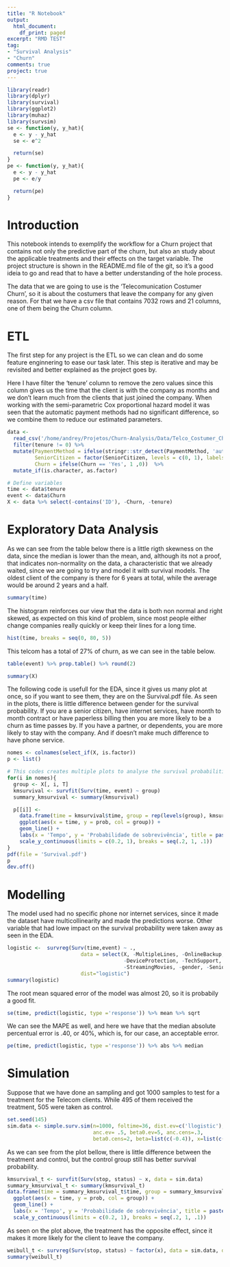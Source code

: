 ```yaml
---
title: "R Notebook"
output:
  html_document:
    df_print: paged
excerpt: "RMD TEST"
tag:
- "Survival Analysis"
- "Churn"
comments: true
project: true
---
```

```r
library(readr)
library(dplyr)
library(survival)
library(ggplot2)
library(muhaz)
library(survsim)
se <- function(y, y_hat){
  e <- y - y_hat
  se <- e^2

  return(se)
}
pe <- function(y, y_hat){
  e <- y - y_hat
  pe <- e/y

  return(pe)
}
```
# Introduction

This notebook intends to exemplify the workflow for a Churn project that contains not only the predictive part of the churn, but also an study about the applicable treatments and their effects on the target variable. The project structure is shown in the README.md file of the git, so it's a good ideia to go and read that to have a better understanding of the hole process.

The data that we are going to use is the 'Telecomunication Costumer Churn', so it is about the costumers that leave the company for any given reason. For that we have a csv file that contains 7032 rows and 21 columns, one of them being the Churn column.

# ETL

The first step for any project is the ETL so we can clean and do some feature enginnering to ease our task later. This step is iterative and may be revisited and better explained as the project goes by.

Here I have filter the 'tenure' column to remove the zero values since this column gives us the time that the client is with the company as months and we don't learn much from the clients that just joined the company. When working with the semi-parametric Cox proportional hazard model it was seen that the automatic payment methods had no significant difference, so we combine them to reduce our estimated parameters.
```r
data <-
  read_csv('/home/andrey/Projetos/Churn-Analysis/Data/Telco_Costumer_Churn.csv')%>%
  filter(tenure != 0) %>%
  mutate(PaymentMethod = ifelse(stringr::str_detect(PaymentMethod, 'automatic'), 'Automatic', PaymentMethod),
         SeniorCitizen = factor(SeniorCitizen, levels = c(0, 1), labels = c('No', 'Yes')),
         Churn = ifelse(Churn == 'Yes', 1 ,0))  %>%
  mutate_if(is.character, as.factor)

# Define variables
time <- data$tenure
event <- data$Churn
X <- data %>% select(-contains('ID'), -Churn, -tenure)
```

# Exploratory Data Analysis

As we can see from the table below there is a little rigth skewness on the data, since the median is lower than the mean, and, although its not a proof, that indicates non-normality on the data, a characteristic that we already waited, since we are going to try and model it with survival models. The oldest client of the company is there for 6 years at total, while the average would be around 2 years and a half.
```r
summary(time)
```

The histogram reinforces our view that the data is both non normal and right skewed, as expected on this kind of problem, since most people either change companies really quickly or keep their lines for a long time.
```r
hist(time, breaks = seq(0, 80, 5))
```

This telcom has a total of 27% of churn, as we can see in the table below.
```r
table(event) %>% prop.table() %>% round(2)
```


```r
summary(X)
```

The following code is usefull for the EDA, since it gives us many plot at once, so if you want to see them, they are on the Survival.pdf file. As seen in the plots, there is little difference between gender for the survival probability. If you are a senior citizen, have internet services, have month to month contract or have paperless billing then you are more likely to be a churn as time passes by. If you have a partner, or dependents, you are more likely to stay with the company. And if doesn't make much difference to have phone service.
```r
nomes <- colnames(select_if(X, is.factor))
p <- list()

# This codes creates multiple plots to analyse the survival probabilities by every group
for(i in nomes){
  group <- X[, i, T]
  kmsurvival <- survfit(Surv(time, event) ~ group)
  summary_kmsurvival <- summary(kmsurvival)

  p[[i]] <-
    data.frame(time = kmsurvival$time, group = rep(levels(group), kmsurvival$strata), prob = kmsurvival$surv) %>%
    ggplot(aes(x = time, y = prob, col = group)) +
    geom_line() +
    labs(x = 'Tempo', y = 'Probabilidade de sobrevivência', title = paste('Sobrevivência por', i)) +
    scale_y_continuous(limits = c(0.2, 1), breaks = seq(.2, 1, .1))
}
pdf(file = 'Survival.pdf')
p
dev.off()
```

# Modelling

The model used had no specific phone nor internet services, since it made the dataset have multicollinearity and made the predictions worse. Other variable that had lowe impact on the survival probability were taken away as seen in the EDA.
```r
logistic <-  survreg(Surv(time,event) ~ .,
                        data = select(X, -MultipleLines, -OnlineBackup, -OnlineSecurity,
                                      -DeviceProtection, -TechSupport, -StreamingTV,
                                      -StreamingMovies, -gender, -SeniorCitizen),
                        dist="logistic")
summary(logistic)
```

The root mean squared error of the model was almost 20, so it is probabily a good fit.
```r
se(time, predict(logistic, type ='response')) %>% mean %>% sqrt
```

We can see the MAPE as well, and here we have that the median absolute percentual error is .40, or 40%, which is, for our case, an acceptable error.
```r
pe(time, predict(logistic, type ='response')) %>% abs %>% median
```

# Simulation
Suppose that we have done an sampling and got 1000 samples to test for a treatment for the Telecom clients. While 495 of them received the treatment, 505 were taken as control.
```r
set.seed(145)
sim.data <- simple.surv.sim(n=1000, foltime=36, dist.ev=c('llogistic'),
                            anc.ev= .5, beta0.ev=5, anc.cens=.3,
                            beta0.cens=2, beta=list(c(-0.4)), x=list(c("bern", 0.5)))
```

As we can see from the plot bellow, there is little difference between the treatment and control, but the control group still has better survival probability.
```r
kmsurvival_t <- survfit(Surv(stop, status) ~ x, data = sim.data)
summary_kmsurvival_t <- summary(kmsurvival_t)
data.frame(time = summary_kmsurvival_t$time, group = summary_kmsurvival_t$strata, prob = summary_kmsurvival_t$surv) %>%
  ggplot(aes(x = time, y = prob, col = group)) +
  geom_line() +
  labs(x = 'Tempo', y = 'Probabilidade de sobrevivência', title = paste('Sobrevivência por tratamento')) +
  scale_y_continuous(limits = c(0.2, 1), breaks = seq(.2, 1, .1))
```

As seen on the plot above, the treatment has the opposite effect, since it makes it more likely for the client to leave the company.
```r
weibull_t <- survreg(Surv(stop, status) ~ factor(x), data = sim.data, dist="weibull")
summary(weibull_t)
```
